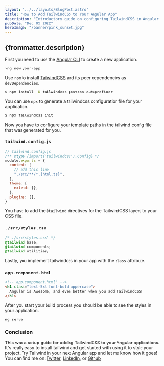 ---
layout: "../../layouts/BlogPost.astro"
title: "How to Add TailwindCSS to Your Angular App"
description: "Introductory guide on configuring TailwindCSS in Angular applications"
pubDate: "Dec 05 2022"
heroImage: "/banner/pink_sunset.jpg"
---

## {frontmatter.description}

First you need to use the [Angular CLI](https://angular.io/cli) to create a new application.

```sh
>ng new your-app
```

Use `npm` to install [TailwindCSS](https://tailwindcss.com/) and its peer dependencies as `devDependencies`.

```sh
$ npm install -D tailwindcss postcss autoprefixer
```

You can use `npx` to generate a tailwindcss configuration file for your application.

```sh
$ npx tailwindcss init
```

Now you have to configure your template paths in the tailwind config file that was generated for you.

### `tailwind.config.js`

```js
// tailwind.config.js
/** @type {import('tailwindcss').Config} */
module.exports = {
  content: [
    // add this line
    "./src/**/*.{html,ts}",
  ],
  theme: {
    extend: {},
  },
  plugins: [],
}
```

You have to add the `@tailwind` directives for the TailwindCSS layers to your CSS file.

### `./src/styles.css`

```css
/* ./src/styles.css' */
@tailwind base;
@tailwind components;
@tailwind utilities;
```

Lastly, you implement tailwindcss in your app with the `class` attribute.

### `app.component.html`

```html
<!-- app.component.html' -->
<h1 class="text-5xl font-bold uppercase">
  Angular is Awesome, and even better when you add TailwindCSS!
</h1>
```

After you start your build process you should be able to see the styles in your application.

```sh
ng serve
```

### Conclusion

This was a setup guide for adding TailwindCSS to your Angular applications. It's really easy to install tailwind and get started with using it to style your project. Try Tailwind in your next Angular app and let me know how it goes! You can find me on: <a href="https://twitter.com/ronjtech" target="_blank" rel="noreferrer noopener">Twitter</a>, <a href="https://www.linkedin.com/in/ronjf/" target="_blank" rel="noreferrer noopener">LinkedIn</a>, or <a href="https://github.com/ronthetech" target="_blank" rel="noreferrer noopener">Github</a>
